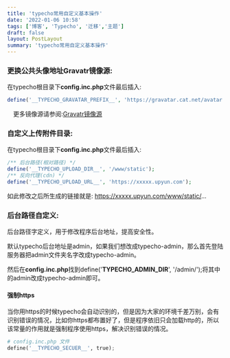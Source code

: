 ```yaml
---
title: 'typecho常用自定义基本操作'
date: '2022-01-06 10:58'
tags: ['博客', 'Typecho', '迁移','主题']
draft: false
layout: PostLayout
summary: 'typecho常用自定义基本操作'
---
```

<TOCInline toc={props.toc} />

### 更换公共头像地址Gravatr镜像源:

在typecho根目录下**config.inc.php**文件最后插入:
```php
define('__TYPECHO_GRAVATAR_PREFIX__', 'https://gravatar.cat.net/avatar');
```

　更多镜像源请参阅:[Gravatr镜像源](http://www.sakurafly.com/archives/15/)

### 自定义上传附件目录:


在typecho根目录下**config.inc.php**文件最后插入:
```php
/** 后台路径(相对路径) */
define('__TYPECHO_UPLOAD_DIR__', '/www/static');
/** 反向代理(cdn) */
define('__TYPECHO_UPLOAD_URL__', 'https://xxxxx.upyun.com');
```
如此修改之后所生成的链接就是: https://xxxxx.upyun.com/www/static/...


### 后台路径自定义:

  
 
后台路径字定义，用于修改程序后台地址，提高安全性。   

默认typecho后台地址是admin，如果我们想改成typecho-admin，那么首先登陆服务器把admin文件夹名字改成typecho-admin。

然后在**config.inc.php**找到define('__TYPECHO_ADMIN_DIR__', '/admin/');将其中的admin改成typecho-admin即可。


#### 强制https


当你用https的时候typecho会自动识别的，但是因为大家的环境千差万别，会有识别错误的情况，比如你https都布置好了，但是程序依旧只会加载http的，所以该常量的作用就是强制程序使用https，解决识别错误的情况。
```python
# config.inc.php 文件
define('__TYPECHO_SECUER__', true);
```









